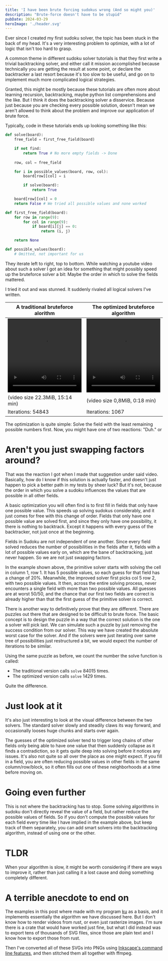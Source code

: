 ```yaml
---
title: 'I have been brute forcing sudokus wrong (And so might you)'
description: "Brute-force doesn't have to be stupid"
pubDate: 2024-03-29
heroImage: './header.svg'
---
```


Ever since I created my first sudoku solver, the topic has been stuck in the back of my head. It's
a very interesting problem to optimize, with a lot of logic that isn't too hard to grasp.

A common theme in different sudoku solver tutorials is that they first write a trivial backtracking
solver, and either call it mission accomplished because technically you are getting the result at
some point, or declare the backtracker a last resort because it's too slow to be useful, and go on
to implement much more complicated logical strategies.

Granted, this might be mostly because these tutorials are often more about learning recursion,
backtracking, maybe python list comprehensions and the like. But I think it does the backtracking
solver a disservice. Because just because you are checking every possible solution, doesn't mean we
aren't allowed to think about the problem and improve our application of brute force.

Typically, code in these tutorials ends up looking something like this:

```py
def solve(board):
    free_field = first_free_field(board)

    if not find:
        return True # No more empty fields -> Done
    
    row, col = free_field

    for i in possible_values(board, row, col):
        board[row][col] = i

        if solve(board):
            return True

    board[row][col] = 0
    return False # We tried all possible values and none worked

def first_free_field(board):
    for row in range(9):
        for col in range(9):
            if board[i][j] == 0:
                return (i, j)

    return None

def possible_values(board):
    # Omitted, not important for us
```

They iterate left to right, top to bottom. While watching a youtube video about such a solver I got
an idea for something that might possibly speed up the bruteforce solver a bit: Maybe the order in
which to solve the fields mattered.

I tried it out and was stunned. It suddenly rivaled all logical solvers I've written.

| A traditional bruteforce alorithm                                              | The optimized bruteforce algorithm                                             |
| ------------------------------------------------------------------------------ | ------------------------------------------------------------------------------ |
| <video controls src={Dumb} style="width: 100%; aspect-ratio: 1" width="512" /> | <video controls src={Smat} style="width: 100%; aspect-ratio: 1" width="512" /> | 
| (video size 22.3MiB, 15:14 min)                                                | (video size 0,8MiB, 0:18 min)                                                  |
| Iterations: 54843                                                              | Iterations: 1067                                                               |

The optimization is quite simple: Solve the field with the least remaining possible numbers first.
Now, you might have one of two reactions: "Duh." or

# Aren't you just swapping factors around?

That was the reaction I got when I made that suggestion under said video. Basically, how do I know
if this solution is actually faster, and doesn't just happen to pick a better path in my tests by
sheer luck? But it's not, because the order in which you solve a sudoku influences the values that
are possible in all other fields.

A basic optimization you will often find is to first fill in fields that only have one possible
value. This speeds up solving sudokus considerably, and it just comes for free with this change of
order. Fields that only have one possible value are solved first, and since they only have one
possibility, it there is nothing to backtrack. Except it happens with every guess of the
backtracker, not just once at the beginning.

Fields in Sudoku are not independent of one another. Since every field solved reduces the number of
possibilities in the fields after it, fields with a lot of possible values early on, which are the
bane of backtracking, just never happen. So we are not just swapping factors.

In the example shown above, the primitive solver starts with solving the cell in column 1, row 1.
It has 5 possible values, so each guess for that field has a change of 20%. Meanwhile, the improved
solver first picks col 5 row 2, with two possible values. It then, across the entire solving
process, never encounters a single field with more than two possible values. All guesses are at
worst 50/50, and the chance that our first two fields are correct is already higher than that the
first guess of the primitive solver is correct.

There is another way to definitively prove that they are different. There are puzzles out there
that are designed to be difficult to brute force. The basic concept is to design the puzzle in a
way that the correct solution is the one a solver will pick last. We can simulate such a puzzle by
just removing the success condition from our solver. This way we have created the absolute worst
case for the solver. And if the solvers were just iterating over same tree of possibilities just
restructured a bit, we would expect the number of iterations to be similar.

Using the same puzzle as before, we count the number the solve function is called:
- The traditional version calls `solve` 84015 times.
- The optimized version calls `solve` 1429 times.

Quite the difference.

# Just look at it

It's also just interesting to look at the visual difference between the two solvers. The standard
solver slowly and steadily claws its way forward, and occasionally looses huge chunks and starts
over again.

The guesses of the optimized solver tend to trigger long chains of other fields only being able to
have one value that then suddenly collapse as it finds a contradiction, so it gets quite deep into
solving before it notices any issues. It's also not quite so all over the place as one might
expect. If you fill in a field, you are often reducing possible values in other fields in the same
column/row/block, so it often fills out one of these neighborhoods at a time before moving on.

# Going even further

This is not where the backtracking has to stop. Some solving algorithms in sudoku don't directly
reveal the value of a field, but rather reduce the possible values of fields. So if you don't
compute the possible values for each field every time like I have implied in the example above,
but keep track of them separately, you can add smart solvers into the backtracking algorithm,
instead of using one or the other.

# TLDR

When your algorithm is slow, it might be worth considering if there are ways to improve it, rather
than just calling it a lost cause and doing something completely different.

# A terrible anecdote to end on

The examples in this post where made with my program [ku](https://github.com/edave64/ku) as a
basis, and it implements essentially the algorithm we have discussed here. But I don't know how
to render videos from rust, or even just rasterize images. I'm sure there is a crate that would
have worked just fine, but what I did instead was to export tens of thousands of SVG files, since
those are plain text and I know how to export those from rust.

Then I've converted all of these SVGs into PNGs using
[Inkscape's command line features](https://wiki.inkscape.org/wiki/Using_the_Command_Line), and then
stitched them all together with ffmpeg.
